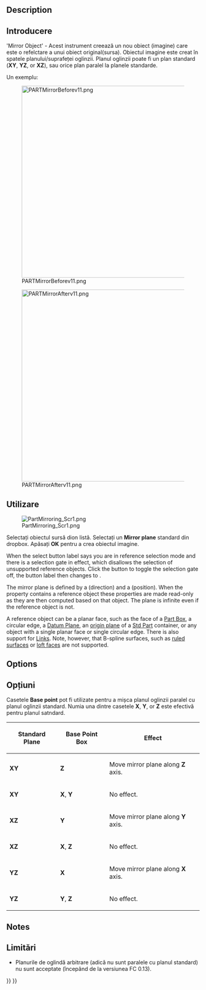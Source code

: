 <languages/>

{{Docnav
|[[Part_Revolve|Revolve]]
|[[Part_Scale|Scale]]
|[[Part_Workbench|Part]]
|IconL=Part_Revolve.svg
|IconR=Part_Scale.svg
|IconC=Workbench_Part.svg
}}

<div class="mw-translate-fuzzy">
{{GuiCommand|Name=Part Mirror|MenuLocation=Part -> Mirror|Workbenches=[[Part Workbench|Part]]|SeeAlso=---}}
</div>

==Description== 

<div class="mw-translate-fuzzy">
==Introducere==
'Mirror Object' - Acest instrument creează un nou obiect (imagine) care este o refelctare a unui obiect original(sursa). Obiectul imagine este creat în spatele planului/suprafeței oglinzii.  Planul oglinzii poate fi un plan standard ('''XY''', '''YZ''', or '''XZ'''), sau orice plan paralel la planele standarde.
</div>

Un exemplu:

[[Image:PARTMirrorBeforev11.png|500px]]

{{Caption|Before}}

[[Image:PARTMirrorAfterv11.png|500px]]

{{Caption|After mirroring about YZ plane}}

<span id="Usage"></span>
==Utilizare==

[[Image:PartMirroring_Scr1.png]]

<div class="mw-translate-fuzzy">
Selectați obiectul sursă dion listă.
Selectați un '''Mirror plane''' standard din  dropbox.
Apăsați '''OK''' pentru a crea obiectul imagine.
</div>

When the select button label says {{Button|Selecting}} you are in reference selection mode and there is a selection gate in effect, which disallows the selection of unsupported reference objects. Click the button to toggle the selection gate off, the button label then changes to {{Button|Select reference}}.

The mirror plane is defined by a {{PropertyData|Normal}} (direction) and a {{PropertyData|Base}} (position). When the {{PropertyData|Mirror Plane}} property contains a reference object these properties are made read-only as they are then computed based on that object. The plane is infinite even if the reference object is not.

A reference object can be a planar face, such as the face of a [[Part_Box|Part Box]], a circular edge, a [[PartDesign_Plane|Datum Plane]], an [[App_OriginGroupExtension|origin plane]] of a [[Std_Part|Std Part]] container, or any object with a single planar face or single circular edge. There is also support for [[App_Link|Links]]. Note, however, that B-spline surfaces, such as [[Part_RuledSurface|ruled surfaces]] or [[Part_Loft|loft faces]] are not supported.

==Options== 

<div class="mw-translate-fuzzy">
==Opțiuni==
Casetele '''Base point''' pot fi utilizate pentru a mișca planul oglinzii paralel cu planul oglinzii standard. Numia una dintre casetele '''X''', '''Y''', or '''Z''' este efectivă pentru planul satndard.
</div>

<div class="mw-translate-fuzzy">
{| class="wikitable" border="1"
!Standard Plane!!Base Point Box!!Effect
|- align="center" 
|'''XY'''||'''Z'''|| align="left" |Move mirror plane along '''Z''' axis.
|- align="center"
|'''XY'''||'''X''', '''Y'''|| align="left" |No effect.
|- align="center"
|'''XZ'''||'''Y'''|| align="left" |Move mirror plane along '''Y''' axis.
|- align="center"
|'''XZ'''||'''X''', '''Z'''|| align="left" |No effect.
|- align="center"
|'''YZ'''||'''X'''|| align="left" |Move mirror plane along '''X''' axis.
|- align="center"
|'''YZ'''||'''Y''', '''Z'''|| align="left" |No effect.
|}
</div>

==Notes==

<div class="mw-translate-fuzzy">
==Limitări==
* Planurile de oglindă arbitrare (adică nu sunt paralele cu planul standard) nu sunt acceptate (începând de la versiunea FC 0.13).
</div>


{{Docnav
|[[Part_Revolve|Revolve]]
|[[Part_Scale|Scale]]
|[[Part_Workbench|Part]]
|IconL=Part_Revolve.svg
|IconR=Part_Scale.svg
|IconC=Workbench_Part.svg
}}

{{Part Tools navi{{#translation:}}}}
{{Userdocnavi{{#translation:}}}}